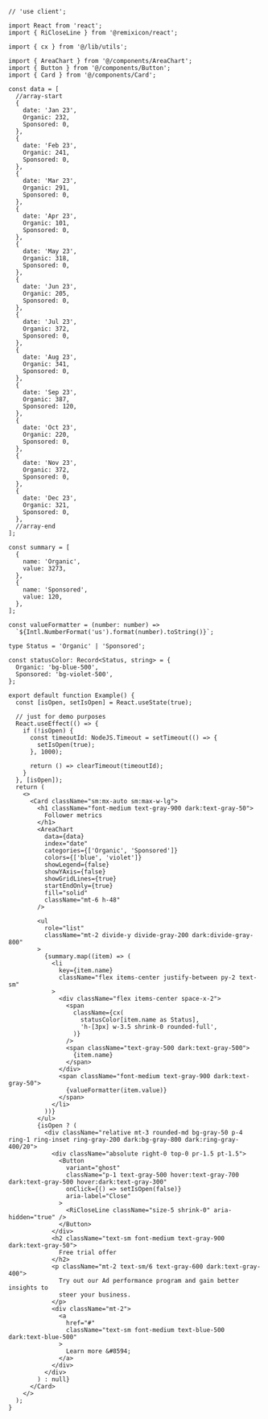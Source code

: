 ````tsx
// 'use client';

import React from 'react';
import { RiCloseLine } from '@remixicon/react';

import { cx } from '@/lib/utils';

import { AreaChart } from '@/components/AreaChart';
import { Button } from '@/components/Button';
import { Card } from '@/components/Card';

const data = [
  //array-start
  {
    date: 'Jan 23',
    Organic: 232,
    Sponsored: 0,
  },
  {
    date: 'Feb 23',
    Organic: 241,
    Sponsored: 0,
  },
  {
    date: 'Mar 23',
    Organic: 291,
    Sponsored: 0,
  },
  {
    date: 'Apr 23',
    Organic: 101,
    Sponsored: 0,
  },
  {
    date: 'May 23',
    Organic: 318,
    Sponsored: 0,
  },
  {
    date: 'Jun 23',
    Organic: 205,
    Sponsored: 0,
  },
  {
    date: 'Jul 23',
    Organic: 372,
    Sponsored: 0,
  },
  {
    date: 'Aug 23',
    Organic: 341,
    Sponsored: 0,
  },
  {
    date: 'Sep 23',
    Organic: 387,
    Sponsored: 120,
  },
  {
    date: 'Oct 23',
    Organic: 220,
    Sponsored: 0,
  },
  {
    date: 'Nov 23',
    Organic: 372,
    Sponsored: 0,
  },
  {
    date: 'Dec 23',
    Organic: 321,
    Sponsored: 0,
  },
  //array-end
];

const summary = [
  {
    name: 'Organic',
    value: 3273,
  },
  {
    name: 'Sponsored',
    value: 120,
  },
];

const valueFormatter = (number: number) =>
  `${Intl.NumberFormat('us').format(number).toString()}`;

type Status = 'Organic' | 'Sponsored';

const statusColor: Record<Status, string> = {
  Organic: 'bg-blue-500',
  Sponsored: 'bg-violet-500',
};

export default function Example() {
  const [isOpen, setIsOpen] = React.useState(true);

  // just for demo purposes
  React.useEffect(() => {
    if (!isOpen) {
      const timeoutId: NodeJS.Timeout = setTimeout(() => {
        setIsOpen(true);
      }, 1000);

      return () => clearTimeout(timeoutId);
    }
  }, [isOpen]);
  return (
    <>
      <Card className="sm:mx-auto sm:max-w-lg">
        <h1 className="font-medium text-gray-900 dark:text-gray-50">
          Follower metrics
        </h1>
        <AreaChart
          data={data}
          index="date"
          categories={['Organic', 'Sponsored']}
          colors={['blue', 'violet']}
          showLegend={false}
          showYAxis={false}
          showGridLines={true}
          startEndOnly={true}
          fill="solid"
          className="mt-6 h-48"
        />

        <ul
          role="list"
          className="mt-2 divide-y divide-gray-200 dark:divide-gray-800"
        >
          {summary.map((item) => (
            <li
              key={item.name}
              className="flex items-center justify-between py-2 text-sm"
            >
              <div className="flex items-center space-x-2">
                <span
                  className={cx(
                    statusColor[item.name as Status],
                    'h-[3px] w-3.5 shrink-0 rounded-full',
                  )}
                />
                <span className="text-gray-500 dark:text-gray-500">
                  {item.name}
                </span>
              </div>
              <span className="font-medium text-gray-900 dark:text-gray-50">
                {valueFormatter(item.value)}
              </span>
            </li>
          ))}
        </ul>
        {isOpen ? (
          <div className="relative mt-3 rounded-md bg-gray-50 p-4 ring-1 ring-inset ring-gray-200 dark:bg-gray-800 dark:ring-gray-400/20">
            <div className="absolute right-0 top-0 pr-1.5 pt-1.5">
              <Button
                variant="ghost"
                className="p-1 text-gray-500 hover:text-gray-700 dark:text-gray-500 hover:dark:text-gray-300"
                onClick={() => setIsOpen(false)}
                aria-label="Close"
              >
                <RiCloseLine className="size-5 shrink-0" aria-hidden="true" />
              </Button>
            </div>
            <h2 className="text-sm font-medium text-gray-900 dark:text-gray-50">
              Free trial offer
            </h2>
            <p className="mt-2 text-sm/6 text-gray-600 dark:text-gray-400">
              Try out our Ad performance program and gain better insights to
              steer your business.
            </p>
            <div className="mt-2">
              <a
                href="#"
                className="text-sm font-medium text-blue-500 dark:text-blue-500"
              >
                Learn more &#8594;
              </a>
            </div>
          </div>
        ) : null}
      </Card>
    </>
  );
}

````